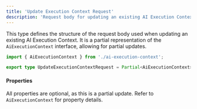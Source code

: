 ```yaml
---
title: 'Update Execution Context Request'
description: 'Request body for updating an existing AI Execution Context'
---
```


This type defines the structure of the request body used when updating an existing AI Execution Context. It is a partial representation of the `AiExecutionContext` interface, allowing for partial updates.

```typescript
import { AiExecutionContext } from './ai-execution-context';

export type UpdateExecutionContextRequest = Partial<AiExecutionContext>;
```

#### Properties

All properties are optional, as this is a partial update. Refer to `AiExecutionContext` for property details.
